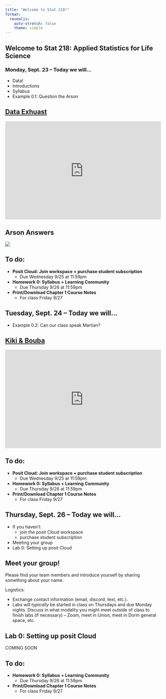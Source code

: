 ```yaml
---
title: "Welcome to Stat 218!"
format: 
  revealjs:
    auto-stretch: false
    theme: simple
---
```


## Welcome to Stat 218: Applied Statistics for Life Science
### Monday, Sept. 23 -- Today we will...

+ Data!
+ Introductions
+ Syllabus
+ Example 0.1: Question the Arson

## [Data Exhuast](https://www.mentimeter.com/app/presentation/n/almgfqk1j8au8j1yr9bk1doa6be8eeh7/edit?question=7scywvud8ffw)

<div style='position: relative; padding-bottom: 56.25%; padding-top: 35px; height: 0; overflow: hidden;'><iframe sandbox='allow-scripts allow-same-origin allow-presentation' allowfullscreen='true' allowtransparency='true' frameborder='0' height='315' src='https://www.mentimeter.com/app/presentation/almgfqk1j8au8j1yr9bk1doa6be8eeh7/embed' style='position: absolute; top: 0; left: 0; width: 100%; height: 100%;' width='420'></iframe></div>

## Arson Answers

![](images/arson-answers.PNG)

## To do:

+ **Posit Cloud: Join workspace + purchase student subscription**
  + Due Wednesday 9/25 at 11:59pm
+ **Homework 0: Syllabus + Learning Community**
  + Due Thursday 9/26 at 11:59pm
+ **Print/Download Chapter 1 Course Notes**
  + For class Friday 9/27

## Tuesday, Sept. 24 -- Today we will...

+ Example 0.2: Can our class speak Martian?

## [Kiki & Bouba](https://www.mentimeter.com/app/presentation/n/alaswxdk8spvtwbvbx7we2hspi94qzoj/edit?question=k7qss1ea8ryn)

<div style='position: relative; padding-bottom: 56.25%; padding-top: 35px; height: 0; overflow: hidden;'><iframe sandbox='allow-scripts allow-same-origin allow-presentation' allowfullscreen='true' allowtransparency='true' frameborder='0' height='315' src='https://www.mentimeter.com/app/presentation/alaswxdk8spvtwbvbx7we2hspi94qzoj/embed' style='position: absolute; top: 0; left: 0; width: 100%; height: 100%;' width='420'></iframe></div>

## To do:

+ **Posit Cloud: Join workspace + purchase student subscription**
  + Due Wednesday 9/25 at 11:59pm
+ **Homework 0: Syllabus + Learning Community**
  + Due Thursday 9/26 at 11:59pm
+ **Print/Download Chapter 1 Course Notes**
  + For class Friday 9/27
  
## Thursday, Sept. 26 -- Today we will...

+ If you haven't:
  + join the posit Cloud workspace
  + purchase student subscription
+ Meeting your group
+ Lab 0: Setting up posit Cloud

## Meet your group!

Please find your team members and introduce yourself by sharing something about your name.

Logistics:

+ Exchange contact information (email, discord, text, etc.).
+ Labs will *typically* be started in class on Thursdays and due Monday nights. Discuss in what modality you might meet outside of class to finish labs (if necessary) -- Zoom, meet in Union, meet in Dorm general space, etc.

## Lab 0: Setting up posit Cloud

COMING SOON

## To do:
+ **Homework 0: Syllabus + Learning Community**
  + Due Thursday 9/26 at 11:59pm
+ **Print/Download Chapter 1 Course Notes**
  + For class Friday 9/27
